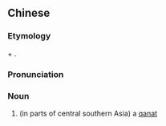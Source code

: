 {{also|坎儿井}}
==Chinese==
{{zh-forms|s=坎儿井}}
{{wikipedia|lang=zh}}
{{wikipedia|qanat}}

===Etymology===
{{bor|zh|ug|كارىز}} + {{zh-l|井|well}}.

===Pronunciation===
{{zh-pron
|m=kǎnrjǐng
|cat=n
}}

===Noun===
{{zh-noun}}

# (in parts of central southern Asia) a [[qanat]]